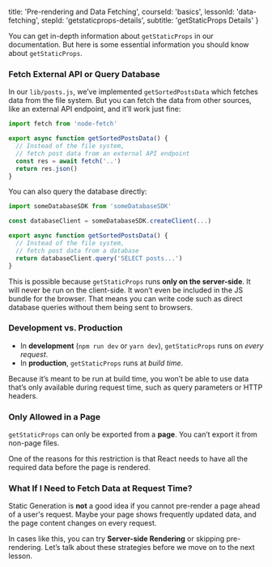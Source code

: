 
  title: 'Pre-rendering and Data Fetching',
  courseId: 'basics',
  lessonId: 'data-fetching',
  stepId: 'getstaticprops-details',
  subtitle: 'getStaticProps Details'
}

You can get in-depth information about `getStaticProps` in <Link href="/docs/[[...slug]]" as="/docs/basic-features/data-fetching"><a>our documentation</a></Link>. But here is some essential information you should know about `getStaticProps`.

### Fetch External API or Query Database

In our `lib/posts.js`, we’ve implemented `getSortedPostsData` which fetches data from the file system. But you can fetch the data from other sources, like an external API endpoint, and it’ll work just fine:

```js
import fetch from 'node-fetch'

export async function getSortedPostsData() {
  // Instead of the file system,
  // fetch post data from an external API endpoint
  const res = await fetch('..')
  return res.json()
}
```

You can also query the database directly:

```js
import someDatabaseSDK from 'someDatabaseSDK'

const databaseClient = someDatabaseSDK.createClient(...)

export async function getSortedPostsData() {
  // Instead of the file system,
  // fetch post data from a database
  return databaseClient.query('SELECT posts...')
}
```

This is possible because `getStaticProps` runs **only on the server-side**. It will never be run on the client-side. It won’t even be included in the JS bundle for the browser. That means you can write code such as direct database queries without them being sent to browsers.

### Development vs. Production

- In **development** (`npm run dev` or `yarn dev`), `getStaticProps` runs on _every request_.
- In **production**, `getStaticProps` runs at _build time_.

Because it’s meant to be run at build time, you won’t be able to use data that’s only available during request time, such as query parameters or HTTP headers.

### Only Allowed in a Page

`getStaticProps` can only be exported from a **page**. You can’t export it from non-page files.

One of the reasons for this restriction is that React needs to have all the required data before the page is rendered.

### What If I Need to Fetch Data at Request Time?

Static Generation is **not** a good idea if you cannot pre-render a page ahead of a user's request. Maybe your page shows frequently updated data, and the page content changes on every request.

In cases like this, you can try **Server-side Rendering** or skipping pre-rendering. Let’s talk about these strategies before we move on to the next lesson.

